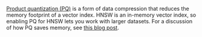 [Product quantization (PQ)](/developers/weaviate/concepts/vector-index.md#hnsw-with-product-quantizationpq) is a form of data compression that reduces the memory footprint of a vector index. HNSW is an in-memory vector index, so enabling PQ for HNSW lets you work with larger datasets. For a discussion of how PQ saves memory, see [this blog post](/blog/pq-rescoring).
